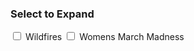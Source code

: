 ### Select to Expand
<div id="dataset-toggle">
  <label><input type="checkbox" id="wildfire-checkbox"> Wildfires</label>
  <label><input type="checkbox" id="marchmadness-checkbox"> Womens March Madness</label>
</div>